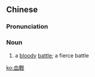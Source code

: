 {{also|血战}}
==Chinese==
{{zh-forms|s=血战}}

===Pronunciation===
{{zh-pron
|m=血zhàn
|mn=hiat-chiàn
|cat=n
}}

===Noun===
{{zh-noun}}

# {{lb|zh|literary}} a [[bloody]] [[battle]]; a fierce battle

[[ko:血戰]]